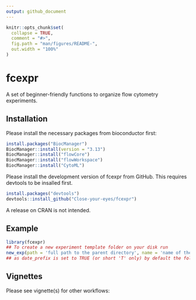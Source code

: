 ```yaml
---
output: github_document
---
```


<!-- README.md is generated from README.Rmd. Please edit that file -->

```r
knitr::opts_chunk$set(
  collapse = TRUE,
  comment = "#>",
  fig.path = "man/figures/README-",
  out.width = "100%"
)
```

# fcexpr

<!-- badges: start -->
<!-- badges: end -->

A set of beginner-friendly functions to organize flow cytometry experiments.

## Installation

Please install the necessary packages from bioconductor first:

``` r
install.packages("BiocManager")
BiocManager::install(version = "3.13")
BiocManager::install("flowCore")
BiocManager::install("flowWorkspace")
BiocManager::install("CytoML")
```

Please install the development version of fcexpr from GitHub. This requires devtools to be insalled first.

``` r
install.packages("devtools")
devtools::install_github("Close-your-eyes/fcexpr")
```

A release on CRAN is not intended.

## Example

```r
library(fcexpr)
## To create a new experiment template folder on your disk run
new_exp(path = 'full path to the parent directory', name = 'name of the folder (e.g. CD3_titration)', date_prefix = T)
## as date_prefix is set to TRUE (or short 'T' only) by default the folder will be prefixed by the current date 
```

## Vignettes

Please see vignette(s) for other workflows:




